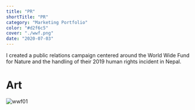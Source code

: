 ```yaml
---
title: "PR"
shortTitle: "PR"
category: "Marketing Portfolio"
color: "#d2f6c5"
cover: "./wwf.png"
date: "2020-07-03"
---
```


I created a public relations campaign centered around the World Wide Fund for Nature and the handling of their 2019 human rights incident in Nepal. 

<div style={{ margin: `0 auto`, maxWidth: `70ch`, padding: `2rem` }}>

<h1 data-testid="page-title">Art</h1>

![wwf01](src/images/wwf01)

</div>